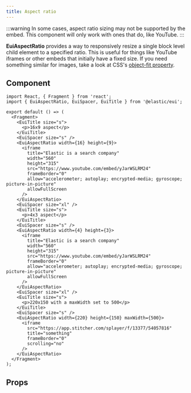 ```yaml
---
title: Aspect ratio
---
```


:::warning
In some cases, aspect ratio sizing may not be supported by the embed. This component will only work with ones that do, like YouTube.
:::

**EuiAspectRatio** provides a way to responsively resize a single block level child element to a specified ratio. This is useful for things like YouTube iframes or other embeds that initially have a fixed size. If you need something similar for images, take a look at CSS's [object-fit property](https://www.w3schools.com/css/css3_object-fit.asp).

## Component

```tsx interactive
import React, { Fragment } from 'react';
import { EuiAspectRatio, EuiSpacer, EuiTitle } from '@elastic/eui';

export default () => (
  <Fragment>
    <EuiTitle size="s">
      <p>16x9 aspect</p>
    </EuiTitle>
    <EuiSpacer size="s" />
    <EuiAspectRatio width={16} height={9}>
      <iframe
        title="Elastic is a search company"
        width="560"
        height="315"
        src="https://www.youtube.com/embed/yJarWSLRM24"
        frameBorder="0"
        allow="accelerometer; autoplay; encrypted-media; gyroscope; picture-in-picture"
        allowFullScreen
      />
    </EuiAspectRatio>
    <EuiSpacer size="xl" />
    <EuiTitle size="s">
      <p>4x3 aspect</p>
    </EuiTitle>
    <EuiSpacer size="s" />
    <EuiAspectRatio width={4} height={3}>
      <iframe
        title="Elastic is a search company"
        width="560"
        height="315"
        src="https://www.youtube.com/embed/yJarWSLRM24"
        frameBorder="0"
        allow="accelerometer; autoplay; encrypted-media; gyroscope; picture-in-picture"
        allowFullScreen
      />
    </EuiAspectRatio>
    <EuiSpacer size="xl" />
    <EuiTitle size="s">
      <p>220x150 with a maxWidth set to 500</p>
    </EuiTitle>
    <EuiSpacer size="s" />
    <EuiAspectRatio width={220} height={150} maxWidth={500}>
      <iframe
        src="https://app.stitcher.com/splayer/f/13377/54057816"
        title="something"
        frameBorder="0"
        scrolling="no"
      />
    </EuiAspectRatio>
  </Fragment>
);
```

## Props


<PropTable definition={docgen.EuiAspectRatio} />
